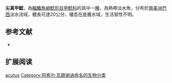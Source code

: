 {{Speciesbox
| name = 尖真甲鯰
| image = Loricariichthys anus.jpg
| image_width = 250px
| image_caption = 
| status = NE
| status_system = IUCN3.1
| genus = Loricariichthys
| species = acutus
| authority = [[Achille_Valenciennes|Valenciennes]], 1840
| synonyms = *'' Loricaria acuta '',Valenciennes, 1840 
}}

'''尖真甲鯰'''，為[[輻鰭魚綱|輻鰭魚綱]][[鯰形目|鯰形目]][[甲鯰科|甲鯰科]]的其中一[[種|種]]，為熱帶淡水魚，分布於[[南美洲|南美洲]][[巴西|巴西]]淡水流域，體長可達20公分，棲息在底層水域，生活習性不明。
==参考文献==
*{{FishBase_species|genus=Loricariichthys|species=acutus|year=2014|month=11}}

== 扩展阅读 ==
{{refbegin}}
{{wikispecies-inline|Loricariichthys acutus|尖真甲鯰}}
{{refend}}
{{Taxonbar|from=Q5907757}}

[[Category:真甲鯰屬|acutus]]
[[Category:阿希尔·瓦朗谢讷命名的生物分类|Category:阿希尔·瓦朗谢讷命名的生物分类]]